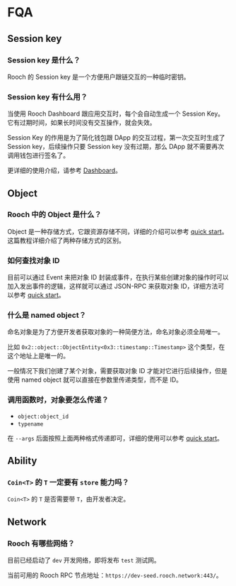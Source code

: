 # FQA

## Session key

### Session key 是什么？

Rooch 的 Session key 是一个方便用户跟链交互的一种临时密钥。

### Session key 有什么用？

当使用 Rooch Dashboard 跟应用交互时，每个会自动生成一个 Session Key。它有过期时间，如果长时间没有交互操作，就会失效。

Session Key 的作用是为了简化钱包跟 DApp 的交互过程，第一次交互时生成了 Session key，后续操作只要 Session key 没有过期，那么 DApp 就不需要再次调用钱包进行签名了。

更详细的使用介绍，请参考 [Dashboard](./user-guides/dashboard.zh-CN.mdx)。

## Object

### Rooch 中的 Object 是什么？

Object 是一种存储方式，它跟资源存储不同，详细的介绍可以参考 [quick start](./developer-guides/quick-start.zh-CN.mdx)。这篇教程详细介绍了两种存储方式的区别。

### 如何查找对象 ID

目前可以通过 Event 来把对象 ID 封装成事件，在执行某些创建对象的操作时可以加入发出事件的逻辑，这样就可以通过 JSON-RPC 来获取对象 ID，详细方法可以参考 [quick start](./developer-guides/quick-start.zh-CN.mdx)。

### 什么是 named object？

命名对象是为了方便开发者获取对象的一种简便方法，命名对象必须全局唯一。

比如 `0x2::object::ObjectEntity<0x3::timestamp::Timestamp>` 这个类型，在这个地址上是唯一的。

一般情况下我们创建了某个对象，需要获取对象 ID 才能对它进行后续操作，但是使用 named object 就可以直接在参数里传递类型，而不是 ID。

### 调用函数时，对象要怎么传递？

- `object:object_id`
- `typename`

在 `--args` 后面按照上面两种格式传递即可，详细的使用可以参考 [quick start](./developer-guides/quick-start.zh-CN.mdx)。

## Ability

### `Coin<T>` 的 `T` 一定要有 `store` 能力吗？

`Coin<T>` 的 `T` 是否需要带 `T`，由开发者决定。

## Network

### Rooch 有哪些网络？

目前已经启动了 `dev` 开发网络，即将发布 `test` 测试网。

当前可用的 Rooch RPC 节点地址：`https://dev-seed.rooch.network:443/`。

